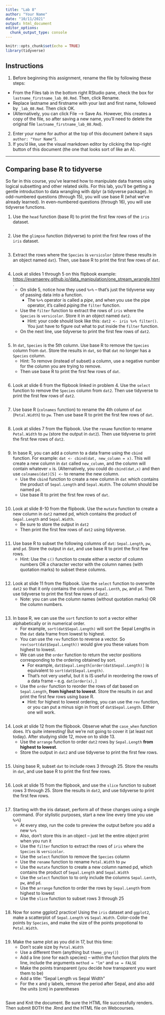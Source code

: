 ```yaml
---
title: "Lab 8"
author: "Your Name"
date: "10/11/2021"
output: html_document
editor_options: 
  chunk_output_type: console
---
```


```r
knitr::opts_chunk$set(echo = TRUE)
library(tidyverse)
```

## Instructions

1.  Before beginning this assignment, rename the file by following these steps:

-   From the Files tab in the bottom right RStudio pane, check the box for `lastname_firstname_lab_08.Rmd`. Then, click Rename.
-   Replace lastname and firstname with your last and first name, followed by `_lab_08.Rmd`. Then click OK.
-   (Alternatively, you can click File --\> Save As. However, this creates a copy of the file, so after saving a new name, you'll need to delete the original file `lastname_firstname_lab_08.Rmd`).

2.  Enter your name for author at the top of this document (where it says `author: "Your Name"`).
3.  If you'd like, use the visual markdown editor by clicking the top-right button of this document (the one that looks sort of like an A).

---

## Comparing base R to tidyverse

So far in this course, you've learned how to manipulate data frames using logical subsetting and other related skills. For this lab, you'll be getting a gentle introduction to data wrangling with dplyr (a tidyverse package). In odd-numbered questions (through 15), you will use base R (what we've already learned). In even-numbered questions (through 16), you will use tidyverse functions.

1. Use the `head` function (base R) to print the first few rows of the `iris` dataset.

```r

```

2. Use the `glimpse` function (tidyverse) to print the first few rows of the `iris` dataset.

```r

```

3. Extract the rows where the `Species` is `versicolor` (store these results in an object named `dat`). Then, use base R to print the first few rows of `dat`.

```r

```

4. Look at slides 1 through 5 on this flipbook example: <https://evamaerey.github.io/data_manipulation/one_stream_wrangle.html>.
      -   On slide 5, notice how they used `%>%` -- that's just the tidyverse way of passing data into a function.
            -   The `%>%` operator is called a *pipe*, and when you use the pipe operator, it's called *piping*.the `filter` function. 
      -   Use the `filter` function to extract the rows of `iris` where the `Species` is `versicolor`. Store it in an object named `dat2`.
            -   Hint: your code should look like this: `dat2 <- iris %>% filter()`. You just have to figure out what to put inside the `filter` function.
      -   On the next line, use tidyverse to print the first few rows of `dat2`.
      
```r

```
      
5. In `dat`, `Species` is the 5th column. Use base R to remove the `Species` column from `dat`. Store the results in `dat`, so that `dat` no longer has a `Species` column.
      -   Hint: To remove (instead of subset) a column, use a negative number for the column you are trying to remove.
      -   Then use base R to print the first few rows of `dat`.

```r

```

6. Look at slide 6 from the flipbook linked in problem 4. Use the `select` function to remove the `Species` column from `dat2`. Then use tidyverse to print the first few rows of `dat2`.

```r

```

7. Use base R (`colnames` function) to rename the 4th column of `dat` (`Petal.Width`) to `pw`. Then use base R to print the first few rows of `dat`.

```r

```

8. Look at slides 7 from the flipbook. Use the `rename` function to rename `Petal.Width` to `pw` (store the output in `dat2`). Then use tidyverse to print the first few rows of `dat2`.

```r

```

9. In base R, you can add a column to a data frame using the `cbind` function. For example: `dat <- cbind(dat, new_column = x)`. This will create a new column in `dat` called `new_column`, and the column will contain whatever `x` is. (Alternatively, you could do `cbind(dat,x)` and then use `colnames(dat)[5] <- ` to  rename the new column.
      -   Use the `cbind` function to create a new column in `dat` which contains the product of `Sepal.Length` and `Sepal.Width`. The column should be named `pd`.
      -   Use base R to print the first few rows of `dat`.
      
```r

```

10. Look at slide 8-10 from the flipbook. Use the `mutate` function to create a new column in `dat2` named pd, which contains the product of `Sepal.Length` and `Sepal.Width`.
      -   Be sure to store the output in `dat2`
      -   Then print the first few rows of `dat2` using tidyverse.

```r

```
      
11. Use base R to subset the following columns of `dat`: `Sepal.Length`, `pw`, and `pd`. Store the output in `dat`, and use base R to print the first few rows.
      -   Hint: Use the `c()` function to create either a vector of column numbers OR a character vector with the column names (with quotation marks) to subset these columns.

```r

```

12. Look at slide 11 from the flipbook. Use the `select` function to overwrite `dat2` so that it only contains the columns `Sepal.Lenth`, `pw`, and `pd`. Then use tidyverse to print the first few rows of `dat2`.
      -   Note: you can use the column names (without quotation marks) OR the column numbers.

```r

```

13. In base R, we can use the `sort` function to sort a vector either alphabetically or in numerical order.
      -   For example, `sort(dat$Sepal.Length)` will sort the Sepal Lengths in the `dat` data frame from lowest to highest.
      -   You can use the `rev` function to reverse a vector. So `rev(sort(dat$Sepal.Length))` would give you these values from highest to lowest.
      -   We can use the `order` function to return the vector positions corresponding to the ordering obtained by sort.
            -   For example, `dat$Sepal.Length[order(dat$Sepal.Length)]` is equivalent to `sort(dat$Sepal.Length)`.
            -   That's not very useful, but it is IS useful in reordering the rows of a data frame -- e.g. `dat[order(x),]`
      -   Use the `order` function to reorder the rows of dat based on `Sepal.Length`, **from highest to lowest**. Store the results in `dat` and print the first few rows using base R.
            -   Hint: for highest to lowest ordering, you can use the `rev` function, or you can put a minus sign in front of `dat$Sepal.Length`. Either one will work.

```r

```

14. Look at slide 12 from the flipbook. Observe what the `case_when` function does. It's quite interesting! But we're not going to cover it (at least not today). After studying slide 12, move on to slide 13.
      -   Use the `arrange` function to order `dat2` rows by `Sepal.Length` **from highest to lowest**.
      -   Store the output in `dat2` and use tidyverse to print the first few rows.

```r

```

15. Using base R, subset `dat` to include rows 3 through 25. Store the results in `dat`, and use base R to print the first few rows.

```r

```

16. Look at slide 15 from the flipbook, and use the `slice` function to subset rows 3 through 25. Store the results in `dat2`, and use tidyverse to print the first few rows.

```r

```

17. Starting with the iris dataset, perform all of these changes using a single command. (For stylistic purposes, start a new line every time you use `%>%`)
      -   At every step, run the code to preview the output before you add a new `%>%`
      -   Also, don't store this in an object -- just let the entire object print when you run it
      -   Use the `filter` function to extract the rows of `iris` where the `Species` is `versicolor`.
      -   Use the `select` function to remove the `Species` column
      -   Use the `rename` function to rename `Petal.Width` to `pw`
      -   Use the `mutate` function to create a new column named pd, which contains the product of `Sepal.Length` and `Sepal.Width`
      -   Use the `select` function to to only include the columns `Sepal.Lenth`, `pw`, and `pd`.
      -   Use the `arrange` function to order the rows by `Sepal.Length` from highest to lowest
      -   Use the `slice` function to subset rows 3 through 25

```r

```

18. Now for some ggplot2 practice! Using the `iris` dataset and `ggplot2`, make a scatterplot of `Sepal.Length` vs `Sepal.Width`. Color-code the points by `Species`, and make the size of the points propotional to `Petal.Width`.

```r

```

19. Make the same plot as you did in 17, but this time:
      -   Don't scale size by `Petal.Width`
      -   Use a different them (anything but `theme_grey()`)
      -   Add a line (one for each species) -- within the function that plots the line, include the arguments `method = "lm"` and `se = FALSE`
      -   Make the points transparent (you decide how transparent you want them to be)
      -   Add a title: "Sepal Length vs Sepal Width"
      -   For the x and y labels, remove the period after Sepal, and also add the units (cm) in parentheses
      
```r

```

Save and Knit the document. Be sure the HTML file successfully renders. Then submit BOTH the .Rmd and the HTML file on Webcourses.